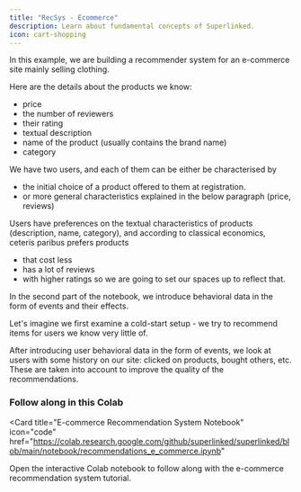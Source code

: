 ```yaml
---
title: "RecSys - Ecommerce"
description: Learn about fundamental concepts of Superlinked.
icon: cart-shopping
---
```


In this example, we are building a recommender system for an e-commerce site mainly selling clothing.

Here are the details about the products we know:
- price
- the number of reviewers
- their rating
- textual description
- name of the product (usually contains the brand name)
- category
    
We have two users, and each of them can be either be characterised by
- the initial choice of a product offered to them at registration.
- or more general characteristics explained in the below paragraph (price, reviews)
   
Users have preferences on the textual characteristics of products (description, name, category), and according to classical economics, ceteris paribus prefers products 
- that cost less
- has a lot of reviews
- with higher ratings
so we are going to set our spaces up to reflect that.

In the second part of the notebook, we introduce behavioral data in the form of events and their effects. 

Let's imagine we first examine a cold-start setup - we try to recommend items for users we know very little of. 

After introducing user behavioral data in the form of events, we look at users with some history on our site: clicked on products, bought others, etc. These are taken into account to improve the quality of the recommendations.

### Follow along in this Colab

<Card
  title="E-commerce Recommendation System Notebook"
  icon="code"
  href="https://colab.research.google.com/github/superlinked/superlinked/blob/main/notebook/recommendations_e_commerce.ipynb"
>
  Open the interactive Colab notebook to follow along with the e-commerce recommendation system tutorial.
</Card>